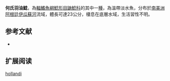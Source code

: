 {{Speciesbox
| name = 何氏羽油鯰
| image = 
| image_width = 250px
| status = NE
| status_system = IUCN3.1
| genus = Imparfinis
| species = hollandi
| authority = [[Haseman|Haseman]], 1911
| synonyms = *''Heptapterus hollandi'',Haseman, 1911
*''Pariolius hollandi'',Haseman, 1911
}}

'''何氏羽油鯰'''，為[[輻鰭魚綱|輻鰭魚綱]][[鯰形目|鯰形目]][[鼬鯰科|鼬鯰科]]的其中一[[種|種]]，為溫帶淡水魚，分布於[[南美洲|南美洲]][[阿根廷|阿根廷]][[伊瓜蘇河|伊瓜蘇河]]流域，體長可達23公分，棲息在底層水域，生活習性不明。

==参考文献==
*{{FishBase_species|genus=Imparfinis|species=hollandi|year=2015|month=6}}

== 扩展阅读 ==
{{refbegin}}
{{wikispecies-inline|Imparfinis hollandi|何氏羽油鯰}}
{{refend}}
{{Taxonbar|from=Q6430450}}

[[Category:羽油鯰屬|hollandi]]